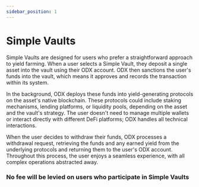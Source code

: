 ```yaml
---
sidebar_position: 1
---
```


# Simple Vaults

Simple Vaults are designed for users who prefer a straightforward approach to yield farming. When a user selects a Simple Vault, they deposit a single asset into the vault using their ODX account. ODX then sanctions the user's funds into the vault, which means it approves and records the transaction within its system.

In the background, ODX deploys these funds into yield-generating protocols on the asset's native blockchain. These protocols could include staking mechanisms, lending platforms, or liquidity pools, depending on the asset and the vault's strategy. The user doesn't need to manage multiple wallets or interact directly with different DeFi platforms; ODX handles all technical interactions.

When the user decides to withdraw their funds, ODX processes a withdrawal request, retrieving the funds and any earned yield from the underlying protocols and returning them to the user's ODX account. Throughout this process, the user enjoys a seamless experience, with all complex operations abstracted away.

### No fee will be levied on users who participate in Simple Vaults
